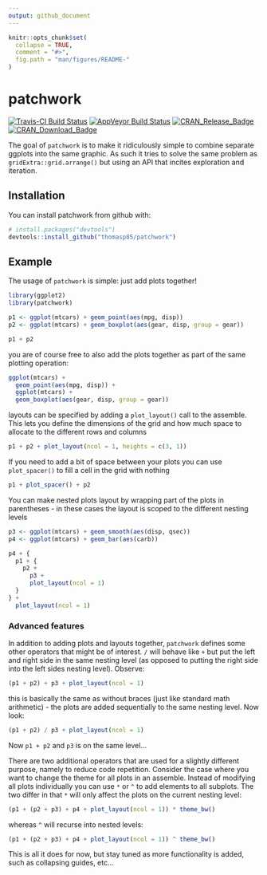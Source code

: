 ```yaml
---
output: github_document
---
```


<!-- README.md is generated from README.Rmd. Please edit that file -->

```r
knitr::opts_chunk$set(
  collapse = TRUE,
  comment = "#>",
  fig.path = "man/figures/README-"
)
```

# patchwork

[![Travis-CI Build Status](https://travis-ci.org/thomasp85/patchwork.svg?branch=master)](https://travis-ci.org/thomasp85/patchwork)
[![AppVeyor Build Status](https://ci.appveyor.com/api/projects/status/github/thomasp85/patchwork?branch=master&svg=true)](https://ci.appveyor.com/project/thomasp85/patchwork)
[![CRAN_Release_Badge](http://www.r-pkg.org/badges/version-ago/patchwork)](https://CRAN.R-project.org/package=patchwork)
[![CRAN_Download_Badge](http://cranlogs.r-pkg.org/badges/patchwork)](https://CRAN.R-project.org/package=patchwork)

The goal of `patchwork` is to make it ridiculously simple to combine separate
ggplots into the same graphic. As such it tries to solve the same problem as
`gridExtra::grid.arrange()` but using an API that incites exploration and 
iteration.

## Installation

You can install patchwork from github with:

```r
# install.packages("devtools")
devtools::install_github("thomasp85/patchwork")
```

## Example

The usage of `patchwork` is simple: just add plots together!

```r
library(ggplot2)
library(patchwork)

p1 <- ggplot(mtcars) + geom_point(aes(mpg, disp))
p2 <- ggplot(mtcars) + geom_boxplot(aes(gear, disp, group = gear))

p1 + p2
```

you are of course free to also add the plots together as part of the same 
plotting operation:

```r
ggplot(mtcars) +
  geom_point(aes(mpg, disp)) +
  ggplot(mtcars) + 
  geom_boxplot(aes(gear, disp, group = gear))
```

layouts can be specified by adding a `plot_layout()` call to the assemble. This
lets you define the dimensions of the grid and how much space to allocate to the
different rows and columns

```r
p1 + p2 + plot_layout(ncol = 1, heights = c(3, 1))
```

If you need to add a bit of space between your plots you can use `plot_spacer()`
to fill a cell in the grid with nothing

```r
p1 + plot_spacer() + p2
```

You can make nested plots layout by wrapping part of the plots in parentheses - 
in these cases the layout is scoped to the different nesting levels

```r
p3 <- ggplot(mtcars) + geom_smooth(aes(disp, qsec))
p4 <- ggplot(mtcars) + geom_bar(aes(carb))

p4 + {
  p1 + {
    p2 +
      p3 +
      plot_layout(ncol = 1)
  }
} +
  plot_layout(ncol = 1)
```

### Advanced features
In addition to adding plots and layouts together, `patchwork` defines some other
operators that might be of interest. `/` will behave like `+` but put the left
and right side in the same nesting level (as opposed to putting the right side 
into the left sides nesting level). Observe:

```r
(p1 + p2) + p3 + plot_layout(ncol = 1)
```

this is basically the same as without braces (just like standard math 
arithmetic) - the plots are added sequentially to the same nesting level. Now 
look:

```r
(p1 + p2) / p3 + plot_layout(ncol = 1)
```

Now `p1 + p2` and `p3` is on the same level...

There are two additional operators that are used for a slightly different 
purpose, namely to reduce code repetition. Consider the case where you want to
change the theme for all plots in an assemble. Instead of modifying all plots
individually you can use `*` or `^` to add elements to all subplots. The two
differ in that `*` will only affect the plots on the current nesting level:

```r
(p1 + (p2 + p3) + p4 + plot_layout(ncol = 1)) * theme_bw()
```

whereas `^` will recurse into nested levels:

```r
(p1 + (p2 + p3) + p4 + plot_layout(ncol = 1)) ^ theme_bw()
```

This is all it does for now, but stay tuned as more functionality is added, such
as collapsing guides, etc...
